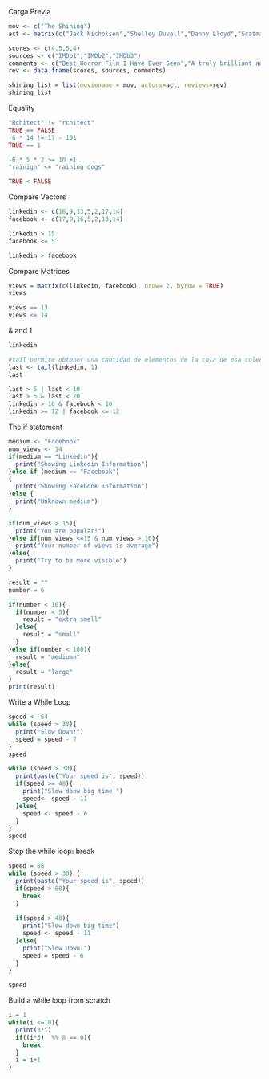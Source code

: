 Carga Previa
```r
mov <- c("The Shining")
act <- matrix(c("Jack Nicholson","Shelley Duvall","Danny Lloyd","Scatman Crothers","Barry Nelson"))

scores <- c(4.5,5,4)
sources <- c("IMDb1","IMDb2","IMDb3")
comments <- c("Best Horror Film I Have Ever Seen","A truly brilliant and scary film from Stanley Kubrick","A masterpiece of psychological horror")
rev <- data.frame(scores, sources, comments)

shining_list = list(moviename = mov, actors=act, reviews=rev)
shining_list
```



Equality
```r
"Rchitect" != "rchitect"
TRUE == FALSE
-6 * 14 != 17 - 101
TRUE == 1

-6 * 5 * 2 >= 10 +1 
"rainign" <= "raining dogs"

TRUE < FALSE
```

Compare Vectors
```r
linkedin <- c(16,9,13,5,2,17,14)
facebook <- c(17,9,16,5,2,13,14)

linkedin > 15 
facebook <= 5

linkedin > facebook

```

Compare Matrices
```r
views = matrix(c(linkedin, facebook), nrow= 2, byrow = TRUE)
views

views == 13
views <= 14

```

& and 1

```r
linkedin

#tail permite obtener una cantidad de elementos de la cola de esa coleccion
last <- tail(linkedin, 1)
last

last > 5 | last < 10
last > 5 & last < 20
linkedin > 10 & facebook < 10
linkedin >= 12 | facebook <= 12
```

The if statement
```r
medium <- "Facebook"
num_views <- 14
if(medium == "Linkedin"){
  print("Showing Linkedin Information")
}else if (medium == "Facebook")
{
  print("Showing Facebook Information")
}else {
  print("Unknown medium")
}

if(num_views > 15){
  print("You are popular!")
}else if(num_views <=15 & num_views > 10){
  print("Your number of views is average")
}else{
  print("Try to be more visible")
}

```

```r
result = ""
number = 6

if(number < 10){
  if(number < 5){
    result = "extra small"
  }else{
    result = "small"
  }
}else if(number < 100){
  result = "mediumn"
}else{
  result = "large"
}
print(result)

```

Write a While Loop
```r

speed <- 64
while (speed > 30){
  print("Slow Down!")
  speed = speed - 7
}
speed
```


```r

while (speed > 30){
  print(paste("Your speed is", speed))
  if(speed >= 48){
    print("Slow donw big time!")
    speed<- speed - 11
  }else{
    speed <- speed - 6
  }
}
speed
```

Stop the while loop: break
```r
speed = 88
while (speed > 30) {
  print(paste("Your speed is", speed))
  if(speed > 80){
    break
  }
  
  if(speed > 48){
    print("Slow down big time")
    speed <- speed - 11
  }else{
    print("Slow Down!")
    speed = speed - 6
  }
}

speed
```

Build a while loop from scratch

```r
i = 1 
while(i <=10){
  print(3*i)
  if((i*3)  %% 8 == 0){
    break
  }
  i = i+1
}


```


